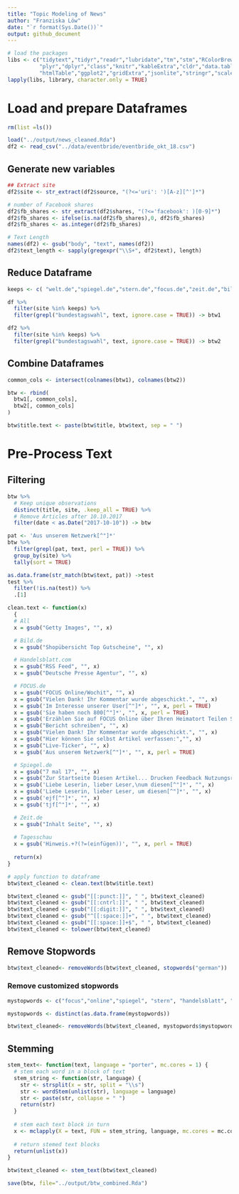 ```yaml
---
title: "Topic Modeling of News"
author: "Franziska Löw"
date: "`r format(Sys.Date())`"
output: github_document
---
```


```r
# load the packages
libs <- c("tidytext","tidyr","readr","lubridate","tm","stm","RColorBrewer",
          "plyr","dplyr","class","knitr","kableExtra","cldr","data.table",
          "htmlTable","ggplot2","gridExtra","jsonlite","stringr","scales","rjson")
lapply(libs, library, character.only = TRUE)

```

# Load and prepare Dataframes
```r
rm(list =ls())

load("../output/news_cleaned.Rda")
df2 <- read_csv("../data/eventbride/eventbride_okt_18.csv")
```

## Generate new variables 
```r
## Extract site
df2$site <- str_extract(df2$source, "(?<='uri': ')[A-z][^']*")

# number of Facebook shares
df2$fb_shares <- str_extract(df2$shares, "(?<='facebook': )[0-9]*")
df2$fb_shares <- ifelse(is.na(df2$fb_shares),0, df2$fb_shares)
df2$fb_shares <- as.integer(df2$fb_shares)

# Text Length
names(df2) <- gsub("body", "text", names(df2))
df2$text_length <- sapply(gregexpr("\\S+", df2$text), length)
```

## Reduce Dataframe
```r
keeps <- c( "welt.de","spiegel.de","stern.de","focus.de","zeit.de","bild.de" )

df %>%
  filter(site %in% keeps) %>%
  filter(grepl("bundestagswahl", text, ignore.case = TRUE)) -> btw1

df2 %>%
  filter(site %in% keeps) %>%
  filter(grepl("bundestagswahl", text, ignore.case = TRUE)) -> btw2
```

## Combine Dataframes
```r
common_cols <- intersect(colnames(btw1), colnames(btw2))

btw <- rbind(
  btw1[, common_cols], 
  btw2[, common_cols]
)
```

```r
btw$title.text <- paste(btw$title, btw$text, sep = " ")
```

# Pre-Process Text

## Filtering
```r
btw %>%
  # Keep unique observations
  distinct(title, site, .keep_all = TRUE) %>%
  # Remove Articles after 10.10.2017
  filter(date < as.Date("2017-10-10")) -> btw
```

```r
pat <- 'Aus unserem Netzwerk[^"]*'
btw %>%
  filter(grepl(pat, text, perl = TRUE)) %>%
  group_by(site) %>%
  tally(sort = TRUE)
```

```r
as.data.frame(str_match(btw$text, pat)) ->test
test %>%
  filter(!is.na(test)) %>%
  .[1]
```

```r
clean.text <- function(x)
  {
  # All
  x = gsub("Getty Images", "", x)

  # Bild.de
  x = gsub("Shopübersicht Top Gutscheine", "", x)

  # Handelsblatt.com
  x = gsub("RSS Feed", "", x)
  x = gsub("Deutsche Presse Agentur", "", x)

  # FOCUS.de
  x = gsub("FOCUS Online/Wochit", "", x)
  x = gsub("Vielen Dank! Ihr Kommentar wurde abgeschickt.", "", x)
  x = gsub('Im Interesse unserer User[^"]*', "", x, perl = TRUE)
  x = gsub('Sie haben noch 800[^"]*', "", x, perl = TRUE)
  x = gsub('Erzählen Sie auf FOCUS Online über Ihren Heimatort Teilen Sie Ihren Artikel und Ihr Foto', "", x, perl = TRUE)
  x = gsub("Bericht schreiben", "", x)
  x = gsub("Vielen Dank! Ihr Kommentar wurde abgeschickt.", "", x)
  x = gsub("Hier können Sie selbst Artikel verfassen:","", x)
  x = gsub("Live-Ticker", "", x)
  x = gsub('Aus unserem Netzwerk[^"]*', "", x, perl = TRUE)

  # Spiegel.de
  x = gsub("7 mal 17", "", x)
  x = gsub("Zur Startseite Diesen Artikel... Drucken Feedback Nutzungsrechte", "", x)
  x = gsub('Liebe Leserin, lieber Leser,\num diesen[^"]*', "", x)
  x = gsub('Liebe Leserin, lieber Leser, um diesen[^"]*', "", x)
  x = gsub('ejf[^"]*', "", x)
  x = gsub('tjf[^"]*', "", x)

  # Zeit.de
  x = gsub("Inhalt Seite", "", x)
  
  # Tagesschau
  x = gsub('Hinweis.+?(?=(einfügen))', "", x, perl = TRUE)
  
  return(x)
}

# apply function to dataframe
btw$text_cleaned <- clean.text(btw$title.text)
```

```r
btw$text_cleaned <- gsub("[[:punct:]]", " ", btw$text_cleaned)
btw$text_cleaned <- gsub("[[:cntrl:]]", " ", btw$text_cleaned)
btw$text_cleaned <- gsub("[[:digit:]]", " ", btw$text_cleaned)
btw$text_cleaned <- gsub("^[[:space:]]+", " ", btw$text_cleaned)
btw$text_cleaned <- gsub("[[:space:]]+$", " ", btw$text_cleaned)
btw$text_cleaned <- tolower(btw$text_cleaned)
```

## Remove Stopwords
```r
btw$text_cleaned<- removeWords(btw$text_cleaned, stopwords("german"))
```

### Remove customized stopwords
```r
mystopwords <- c("focus","online","spiegel", "stern", "handelsblatt", "de", "bild","bildplus", "zeit", "ersten", "tagesschau", "wdr", "ndr", "ich","sie","passwort","kommentar","wurde","ihr","der","im","artikel","mehr","ihren","foto","e", "uhr","videolänge","dass","mindestens","das","mail","die","schon","neuer abschnitt", "login", "loggen", "inaktiv", "nwmi", "nwnoa", "polizei","beim","dpa","video","quelle","afp","witters","fotogalerie","wurden","worden","wegen","sagt","immer","gibt","geht", "registrierter","als","spiegel","vielen","in","es","bitte","dank","unserer","nutzer","sei","beitrag","user","seit","zeichen", "datenschutzerklärung","premium","nutzungsbedingungen","nutzungsrechte","pflichtfelder","registrierung","anzeige","großbuchstaben","sonderzeichen","html","seitennavigation","fullscreen","statista","club","sagte","borenda","spreepicture","shopübersicht")

mystopwords <- distinct(as.data.frame(mystopwords))

btw$text_cleaned<- removeWords(btw$text_cleaned, mystopwords$mystopwords)
```

## Stemming
```r
stem_text<- function(text, language = "porter", mc.cores = 1) {
  # stem each word in a block of text
  stem_string <- function(str, language) {
    str <- strsplit(x = str, split = "\\s")
    str <- wordStem(unlist(str), language = language)
    str <- paste(str, collapse = " ")
    return(str)
  }
   
  # stem each text block in turn
  x <- mclapply(X = text, FUN = stem_string, language, mc.cores = mc.cores)
   
  # return stemed text blocks
  return(unlist(x))
}

btw$text_cleaned <- stem_text(btw$text_cleaned)
```


```r
save(btw, file="../output/btw_combined.Rda")
```

